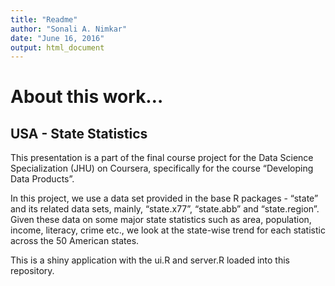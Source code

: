```yaml
---
title: "Readme"
author: "Sonali A. Nimkar"
date: "June 16, 2016"
output: html_document
---
```



# About this work...
## USA - State Statistics

This presentation is a part of the final course project for the Data Science Specialization (JHU) on Coursera, specifically for the course "Developing Data Products".

In this project, we use a data set provided in the base R packages - "state" and its related data sets, mainly, "state.x77", "state.abb" and "state.region". 
Given these data on some major state statistics such as area, population, income, literacy, crime etc., we look at the state-wise trend for each statistic across the 50 American states.

This is a shiny application with the ui.R and server.R loaded into this repository.



